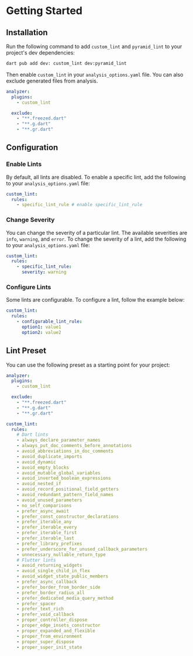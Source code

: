 # Getting Started

## Installation

Run the following command to add `custom_lint` and `pyramid_lint` to your project's dev dependencies:

```sh
dart pub add dev: custom_lint dev:pyramid_lint
```

Then enable `custom_lint` in your `analysis_options.yaml` file. You can also exclude generated files from analysis.

```yaml
analyzer:
  plugins:
    - custom_lint

  exclude:
    - "**.freezed.dart"
    - "**.g.dart"
    - "**.gr.dart"
```

## Configuration

### Enable Lints

By default, all lints are disabled. To enable a specific lint, add the following to your `analysis_options.yaml` file:

```yaml
custom_lint:
  rules:
    - specific_lint_rule # enable specific_lint_rule
```

### Change Severity

You can change the severity of a particular lint. The available severities are `info`, `warning`, and `error`. To change the severity of a lint, add the following to your `analysis_options.yaml` file:

```yaml
custom_lint:
  rules:
    - specific_lint_rule:
      severity: warning
```

### Configure Lints

Some lints are configurable. To configure a lint, follow the example below:

```yaml
custom_lint:
  rules:
    - configurable_lint_rule:
      option1: value1
      option2: value2
```

## Lint Preset

You can use the following preset as a starting point for your project:

```yaml
analyzer:
  plugins:
    - custom_lint

  exclude:
    - "**.freezed.dart"
    - "**.g.dart"
    - "**.gr.dart"

custom_lint:
  rules:
    # Dart lints
    - always_declare_parameter_names
    - always_put_doc_comments_before_annotations
    - avoid_abbreviations_in_doc_comments
    - avoid_duplicate_imports
    - avoid_dynamic
    - avoid_empty_blocks
    - avoid_mutable_global_variables
    - avoid_inverted_boolean_expressions
    - avoid_nested_if
    - avoid_record_positional_field_getters
    - avoid_redundant_pattern_field_names
    - avoid_unused_parameters
    - no_self_comparisons
    - prefer_async_await
    - prefer_const_constructor_declarations
    - prefer_iterable_any
    - prefer_iterable_every
    - prefer_iterable_first
    - prefer_iterable_last
    - prefer_library_prefixes
    - prefer_underscore_for_unused_callback_parameters
    - unnecessary_nullable_return_type
    # Flutter lints
    - avoid_returning_widgets
    - avoid_single_child_in_flex
    - avoid_widget_state_public_members
    - prefer_async_callback
    - prefer_border_from_border_side
    - prefer_border_radius_all
    - prefer_dedicated_media_query_method
    - prefer_spacer
    - prefer_text_rich
    - prefer_void_callback
    - proper_controller_dispose
    - proper_edge_insets_constructor
    - proper_expanded_and_flexible
    - proper_from_environment
    - proper_super_dispose
    - proper_super_init_state
```

